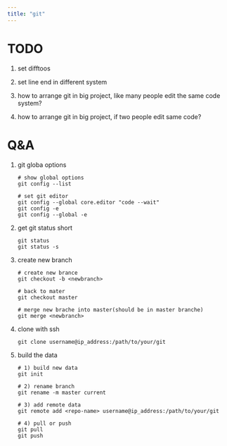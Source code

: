 ```yaml
---
title: "git"
---
```



# TODO

1. set difftoos

2. set line end in different system

3. how to arrange git in big project, like many people edit the same code system?

3. how to arrange git in big project, if two people edit same code?


# Q&A

1. git globa options

    ```git
    # show global options
    git config --list

    # set git editor
    git config --global core.editor "code --wait"
    git config -e 
    git config --global -e 

    ```

2. get git status short

    ```git
    git status 
    git status -s

    ```

3. create new branch 


    ```git
    # create new brance
    git checkout -b <newbranch>

    # back to mater
    git checkout master

    # merge new brache into master(should be in master branche)
    git merge <newbranch>

    ```

4. clone with ssh

    ```git
    git clone username@ip_address:/path/to/your/git

    ```

5. build the data


    ```git
    # 1) build new data
    git init

    # 2) rename branch
    git rename -m master current

    # 3) add remote data
    git remote add <repo-name> username@ip_address:/path/to/your/git

    # 4) pull or push
    git pull 
    git push

    ```